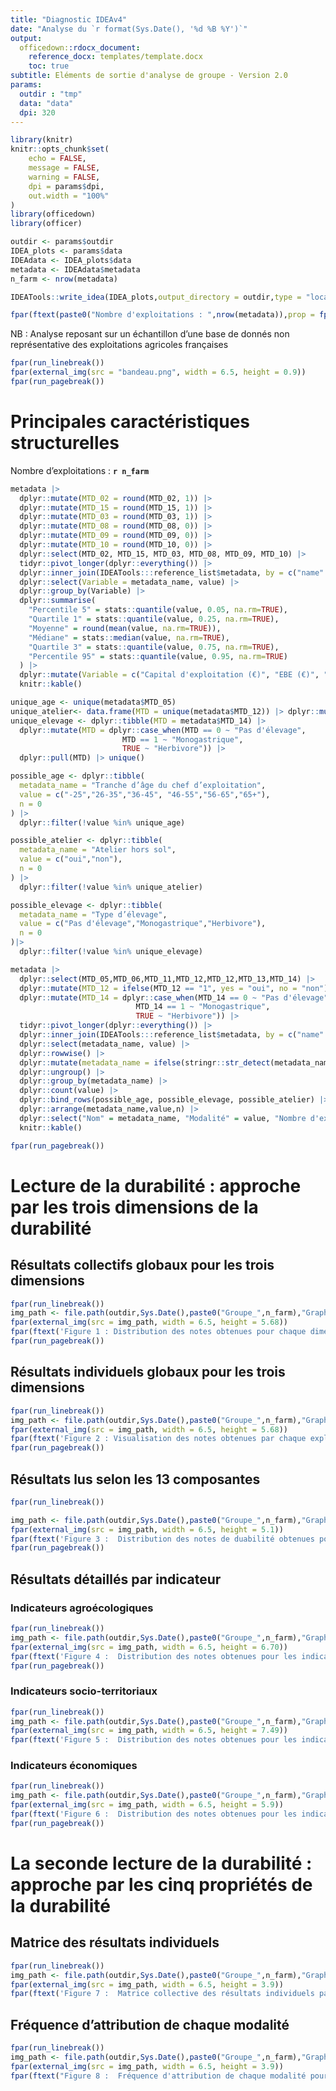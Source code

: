 ```yaml
---
title: "Diagnostic IDEAv4"
date: "Analyse du `r format(Sys.Date(), '%d %B %Y')`"
output: 
  officedown::rdocx_document:
    reference_docx: templates/template.docx
    toc: true
subtitle: Eléments de sortie d'analyse de groupe - Version 2.0
params:
  outdir : "tmp"
  data: "data"
  dpi: 320
---
```


```r
library(knitr)
knitr::opts_chunk$set(
	echo = FALSE,
	message = FALSE,
	warning = FALSE,
	dpi = params$dpi,
	out.width = "100%"
)
library(officedown)
library(officer)
```

```r
outdir <- params$outdir
IDEA_plots <- params$data
IDEAdata <- IDEA_plots$data
metadata <- IDEAdata$metadata
n_farm <- nrow(metadata)

IDEATools::write_idea(IDEA_plots,output_directory = outdir,type = "local", dpi = params$dpi, quiet = TRUE)
```

```r
fpar(ftext(paste0("Nombre d'exploitations : ",nrow(metadata)),prop = fp_text(bold = TRUE)), fp_p = fp_par(padding = 20,text.align = "center"))
```

NB : Analyse reposant sur un échantillon d'une base de donnés non représentative des exploitations agricoles françaises

```r
fpar(run_linebreak())
fpar(external_img(src = "bandeau.png", width = 6.5, height = 0.9))
fpar(run_pagebreak())
```

# Principales caractéristiques structurelles

Nombre d'exploitations : **`r n_farm`**

```r
metadata |>
  dplyr::mutate(MTD_02 = round(MTD_02, 1)) |>
  dplyr::mutate(MTD_15 = round(MTD_15, 1)) |>
  dplyr::mutate(MTD_03 = round(MTD_03, 1)) |>
  dplyr::mutate(MTD_08 = round(MTD_08, 0)) |>
  dplyr::mutate(MTD_09 = round(MTD_09, 0)) |>
  dplyr::mutate(MTD_10 = round(MTD_10, 0)) |>
  dplyr::select(MTD_02, MTD_15, MTD_03, MTD_08, MTD_09, MTD_10) |>
  tidyr::pivot_longer(dplyr::everything()) |>
  dplyr::inner_join(IDEATools:::reference_list$metadata, by = c("name" = "metadata_code")) |>
  dplyr::select(Variable = metadata_name, value) |>
  dplyr::group_by(Variable) |>
  dplyr::summarise(
    "Percentile 5" = stats::quantile(value, 0.05, na.rm=TRUE),
    "Quartile 1" = stats::quantile(value, 0.25, na.rm=TRUE),
    "Moyenne" = round(mean(value, na.rm=TRUE)),
    "Médiane" = stats::median(value, na.rm=TRUE),
    "Quartile 3" = stats::quantile(value, 0.75, na.rm=TRUE), 
    "Percentile 95" = stats::quantile(value, 0.95, na.rm=TRUE)
  ) |> 
  dplyr::mutate(Variable = c("Capital d'exploitation (€)", "EBE (€)", "Part des PP dans la SAU (%)", "Résultat courant (€)", "SAU (ha)", "UTH")) |> 
  knitr::kable()
```

```r
unique_age <- unique(metadata$MTD_05)
unique_atelier<- data.frame(MTD = unique(metadata$MTD_12)) |> dplyr::mutate(MTD = ifelse(MTD == "1", yes = "oui", no = "non")) |> unlist(use.names = FALSE)
unique_elevage <- dplyr::tibble(MTD = metadata$MTD_14) |>
  dplyr::mutate(MTD = dplyr::case_when(MTD == 0 ~ "Pas d'élevage",
                         MTD == 1 ~ "Monogastrique",
                         TRUE ~ "Herbivore")) |>
  dplyr::pull(MTD) |> unique()

possible_age <- dplyr::tibble(
  metadata_name = "Tranche d’âge du chef d’exploitation",
  value = c("-25","26-35","36-45", "46-55","56-65","65+"),
  n = 0
) |>
  dplyr::filter(!value %in% unique_age)

possible_atelier <- dplyr::tibble(
  metadata_name = "Atelier hors sol",
  value = c("oui","non"),
  n = 0
) |>
  dplyr::filter(!value %in% unique_atelier)

possible_elevage <- dplyr::tibble(
  metadata_name = "Type d’élevage",
  value = c("Pas d'élevage","Monogastrique","Herbivore"),
  n = 0
)|>
  dplyr::filter(!value %in% unique_elevage)

metadata |>
  dplyr::select(MTD_05,MTD_06,MTD_11,MTD_12,MTD_12,MTD_13,MTD_14) |>
  dplyr::mutate(MTD_12 = ifelse(MTD_12 == "1", yes = "oui", no = "non")) |> 
  dplyr::mutate(MTD_14 = dplyr::case_when(MTD_14 == 0 ~ "Pas d'élevage",
                            MTD_14 == 1 ~ "Monogastrique",
                            TRUE ~ "Herbivore")) |>
  tidyr::pivot_longer(dplyr::everything()) |>
  dplyr::inner_join(IDEATools:::reference_list$metadata, by = c("name" = "metadata_code")) |>
  dplyr::select(metadata_name, value) |>
  dplyr::rowwise() |> 
  dplyr::mutate(metadata_name = ifelse(stringr::str_detect(metadata_name, "Atelier"), yes = "Atelier hors sol", no = metadata_name)) |> 
  dplyr::ungroup() |> 
  dplyr::group_by(metadata_name) |>
  dplyr::count(value) |>
  dplyr::bind_rows(possible_age, possible_elevage, possible_atelier) |>
  dplyr::arrange(metadata_name,value,n) |> 
  dplyr::select("Nom" = metadata_name, "Modalité" = value, "Nombre d'exploitations" = n) |> 
  knitr::kable()
```

```r
fpar(run_pagebreak())
```

# Lecture de la durabilité : approche par les trois dimensions de la durabilité

## Résultats collectifs globaux pour les trois dimensions

```r
fpar(run_linebreak())
img_path <- file.path(outdir,Sys.Date(),paste0("Groupe_",n_farm),"Graphiques","Distribution_dimensions.png")
fpar(external_img(src = img_path, width = 6.5, height = 5.68))
fpar(ftext('Figure 1 : Distribution des notes obtenues pour chaque dimension de la durabilité',prop = fp_text(italic = TRUE)), fp_p = fp_par(padding = 20,text.align = "center"))
fpar(run_pagebreak())
```


## Résultats individuels globaux pour les trois dimensions

```r
fpar(run_linebreak())
img_path <- file.path(outdir,Sys.Date(),paste0("Groupe_",n_farm),"Graphiques","Histogramme_dimensions.png")
fpar(external_img(src = img_path, width = 6.5, height = 5.68))
fpar(ftext('Figure 2 : Visualisation des notes obtenues par chaque exploitation pour chaque dimension de la durabilité',prop = fp_text(italic = TRUE)), fp_p = fp_par(padding = 20,text.align = "center"))
fpar(run_pagebreak())
```

## Résultats lus selon les 13 composantes

```r
fpar(run_linebreak())

img_path <- file.path(outdir,Sys.Date(),paste0("Groupe_",n_farm),"Graphiques","Distribution_composantes.png")
fpar(external_img(src = img_path, width = 6.5, height = 5.1))
fpar(ftext('Figure 3 :  Distribution des notes de duabilité obtenues pour chaque composante',prop = fp_text(italic = TRUE)), fp_p = fp_par(padding = 20,text.align = "center"))
fpar(run_pagebreak())
```

## Résultats détaillés par indicateur

### Indicateurs agroécologiques

```r
fpar(run_linebreak())
img_path <- file.path(outdir,Sys.Date(),paste0("Groupe_",n_farm),"Graphiques","Distribution_indicateurs_agroecologiques.png")
fpar(external_img(src = img_path, width = 6.5, height = 6.70))
fpar(ftext('Figure 4 :  Distribution des notes obtenues pour les indicateurs agroécologiques, regroupés par composante',prop = fp_text(italic = TRUE)), fp_p = fp_par(padding = 20,text.align = "center"))
fpar(run_pagebreak())
```

### Indicateurs socio-territoriaux

```r
fpar(run_linebreak())
img_path <- file.path(outdir,Sys.Date(),paste0("Groupe_",n_farm),"Graphiques","Distribution_indicateurs_socio_territoriaux.png")
fpar(external_img(src = img_path, width = 6.5, height = 7.49))
fpar(ftext('Figure 5 :  Distribution des notes obtenues pour les indicateurs socio-territoriaux, regroupés par composante',prop = fp_text(italic = TRUE)), fp_p = fp_par(padding = 20,text.align = "center"))
```

### Indicateurs économiques

```r
fpar(run_linebreak())
img_path <- file.path(outdir,Sys.Date(),paste0("Groupe_",n_farm),"Graphiques","Distribution_indicateurs_economiques.png")
fpar(external_img(src = img_path, width = 6.5, height = 5.9))
fpar(ftext('Figure 6 :  Distribution des notes obtenues pour les indicateurs économiques, regroupés par composante',prop = fp_text(italic = TRUE)), fp_p = fp_par(padding = 20,text.align = "center"))
fpar(run_pagebreak())
```

# La seconde lecture de la durabilité : approche par les cinq propriétés de la durabilité

## Matrice des résultats individuels

```r
fpar(run_linebreak())
img_path <- file.path(outdir,Sys.Date(),paste0("Groupe_",n_farm),"Graphiques","Matrice_propriétés.png")
fpar(external_img(src = img_path, width = 6.5, height = 3.9))
fpar(ftext('Figure 7 :  Matrice collective des résultats individuels par les propriétés',prop = fp_text(italic = TRUE)), fp_p = fp_par(padding = 20,text.align = "center"))
```

## Fréquence d'attribution de chaque modalité

```r
fpar(run_linebreak())
img_path <- file.path(outdir,Sys.Date(),paste0("Groupe_",n_farm),"Graphiques","Fr\u00e9quence_propri\u00e9t\u00e9s.png")
fpar(external_img(src = img_path, width = 6.5, height = 3.9))
fpar(ftext("Figure 8 :  Fréquence d'attribution de chaque modalité pour chaque propriété",prop = fp_text(italic = TRUE)), fp_p = fp_par(padding = 20,text.align = "center"))
```
